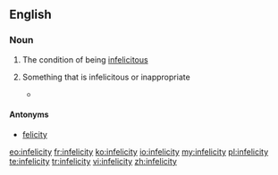 ==English==

===Noun===
{{en-noun|infelicities|-}}

# {{context|uncountable}} The condition of being [[infelicitous]]
# {{context|countable}} Something that is infelicitous or inappropriate
#*{{quote-journal|2007|date=October 24|Jeffrey Alan Barrett|Approximate Truth and Descriptive Nesting|Erkenntnis|url=|doi=10.1007/s10670-007-9086-6|volume=68|issue=2|pages=
|passage=Returning to our own epistemic situation, we do not know the sense in which quantum mechanics and relativity will be taken to be approximately true after their descriptive '''infelicities''' are addressed. }}

====Antonyms====
* {{sense|condition}} [[felicity]]

[[eo:infelicity]]
[[fr:infelicity]]
[[ko:infelicity]]
[[io:infelicity]]
[[my:infelicity]]
[[pl:infelicity]]
[[te:infelicity]]
[[tr:infelicity]]
[[vi:infelicity]]
[[zh:infelicity]]